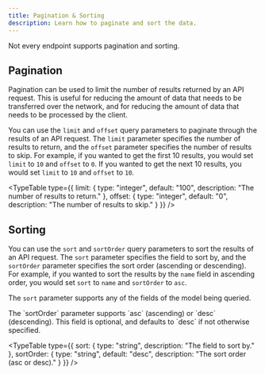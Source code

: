 ```yaml
---
title: Pagination & Sorting
description: Learn how to paginate and sort the data.
---
```



<Callout variant="info">Not every endpoint supports pagination and sorting.</Callout>

## Pagination

Pagination can be used to limit the number of results returned by an API request. This is useful for reducing the amount of data that needs to be transferred over the network, and for reducing the amount of data that needs to be processed by the client.

You can use the `limit` and `offset` query parameters to paginate through the results of an API request. The `limit` parameter specifies the number of results to return, and the `offset` parameter specifies the number of results to skip. For example, if you wanted to get the first 10 results, you would set `limit` to `10` and `offset` to `0`. If you wanted to get the next 10 results, you would set `limit` to `10` and `offset` to `10`.

<TypeTable
  type={{
    limit: { type: "integer", default: "100", description: "The number of results to return." },
    offset: { type: "integer", default: "0", description: "The number of results to skip." }
  }}
/>

## Sorting

You can use the `sort` and `sortOrder` query parameters to sort the results of an API request. The `sort` parameter specifies the field to sort by, and the `sortOrder` parameter specifies the sort order (ascending or descending). For example, if you wanted to sort the results by the `name` field in ascending order, you would set `sort` to `name` and `sortOrder` to `asc`.

<Callout noIcon>The `sort` parameter supports any of the fields of the model being queried.</Callout>

<Callout noIcon>
  The `sortOrder` parameter supports `asc` (ascending) or `desc` (descending). This field is optional, and defaults to
  `desc` if not otherwise specified.
</Callout>

<TypeTable
  type={{
    sort: { type: "string", description: "The field to sort by." },
    sortOrder: { type: "string", default: "desc", description: "The sort order (asc or desc)." }
  }}
/>
